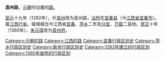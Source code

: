 '''袁州路'''，[[元朝|元朝]]时设置的[[路_(行政区划)|路]]。

[[至元_(忽必烈)|至元]]十九年（1282年），升[[袁州_(古代)|袁州]]改为袁州路，[[治所|治所]]在[[宜春县|宜春县]]（今[[江西省|江西省]][[宜春市|宜春市]]）。属[[江西行省|江西行省]]。辖境相当今江西省[[宜春市|宜春]]、[[萍乡市|萍乡]]二市及[[分宜县|分宜]]、[[万载县|万载]]二县地。[[至正|至正]]十年（1360年），[[朱元璋|朱元璋]]改为[[袁州府|袁州府]]。 

{{元朝行政区划|nocat}}
{{元朝行政区划小作品}}
{{DEFAULTSORT:Y}}
[[Category:元朝的路|Category:元朝的路]]
[[Category:江西的路|Category:江西的路]]
[[Category:宜春行政区划史|Category:宜春行政区划史]]
[[Category:萍乡行政区划史|Category:萍乡行政区划史]]
[[Category:新余行政区划史|Category:新余行政区划史]]
[[Category:1282年建立的行政区划|Category:1282年建立的行政区划]]
[[Category:1360年废除的行政区划|Category:1360年废除的行政区划]]